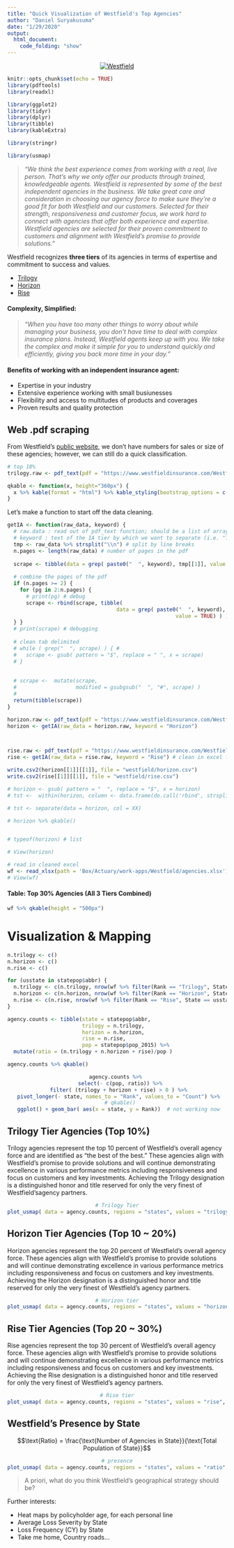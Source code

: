 ```yaml
---
title: "Quick Visualization of Westfield's Top Agencies"
author: "Daniel Suryakusuma"
date: "1/29/2020"
output: 
  html_document: 
    code_folding: "show"
---
```


<center>
[![Westfield](https://dsury.com/content/images/cc/wf.png)](https://wf.dsury.com)
</center>

```r
knitr::opts_chunk$set(echo = TRUE)
library(pdftools)
library(readxl)

library(ggplot2)
library(tidyr)
library(dplyr)
library(tibble)
library(kableExtra)

library(stringr)

library(usmap)
```

> *"We think the best experience comes from working with a real, live person. That’s why we only offer our products through trained, knowledgeable agents. Westfield is represented by some of the best independent agencies in the business. We take great care and consideration in choosing our agency force to make sure they’re a good fit for both Westfield and our customers. Selected for their strength, responsiveness and customer focus, we work hard to connect with agencies that offer both experience and expertise. Westfield agencies are selected for their proven commitment to customers and alignment with Westfield’s promise to provide solutions."*

Westfield recognizes **three tiers** of its agencies in terms of expertise and commitment to success and values.

- [Trilogy](https://www.westfieldinsurance.com/Westfield%20Corporate%20Site%20Assets/Documents/2019-20_Trilogy%20Agencies.pdf)
- [Horizon](https://www.westfieldinsurance.com/Westfield%20Corporate%20Site%20Assets/Documents/2019-20_Horizon%20Agencies.pdf)
- [Rise](https://www.westfieldinsurance.com/Westfield%20Corporate%20Site%20Assets/Documents/2019-20_Rise%20Agencies.pdf)


#### Complexity, Simplified:

> *"When you have too many other things to worry about while managing your business, you don’t have time to deal with complex insurance plans. Instead, Westfield agents keep up with you. We take the complex and make it simple for you to understand quickly and efficiently, giving you back more time in your day."*

#### Benefits of working with an independent insurance agent:

- Expertise in your industry
- Extensive experience working with small busiunesses
- Flexibility and access to multitudes of products and coverages 
- Proven results and quality protection


## Web .pdf scraping

From Westfield's [public website](https://www.westfieldinsurance.com/about-us/independent-agency-partners), we don't have numbers for sales or size of these agencies; however, we can still do a quick classification. 

```r
# top 10%
trilogy.raw <- pdf_text(pdf = "https://www.westfieldinsurance.com/Westfield%20Corporate%20Site%20Assets/Documents/2019-20_Trilogy%20Agencies.pdf")

qkable <- function(x, height="360px") {
  x %>% kable(format = "html") %>% kable_styling(bootstrap_options = c("condensed", "responsive", "striped", "hover", "bordered"), font_size = 11, position = "center") %>% scroll_box(width="100%", height= height, fixed_thead =  list(enabled = TRUE, background = "lightgrey") ) 
}
```

Let's make a function to start off the data cleaning. 


```r

getIA <- function(raw_data, keyword) {
  # raw.data : read out of pdf_text function; should be a list of arrays (of text)
  # keyword : text of the IA tier by which we want to separate (i.e. "Trilogy")
  tmp <- raw_data %>% strsplit("\\n") # split by line breaks
  n.pages <- length(raw_data) # number of pages in the pdf
  
  scrape <- tibble(data = grep( paste0("  ", keyword), tmp[[1]], value = TRUE) ) # keep only data columns of spreadsheet
  
  # combine the pages of the pdf
  if (n.pages >= 2) {
    for (pg in 2:n.pages) {
      # print(pg) # debug
      scrape <- rbind(scrape, tibble( 
                                   data = grep( paste0("  ", keyword), tmp[[pg]], 
                                                      value = TRUE) ) )  # add new pages' columns
  } }
  # print(scrape) # debugging
  
  # clean tab delimited
  # while ( grep("  ", scrape) ) { #
  #   scrape <- gsub( pattern = "$", replace = " ", x = scrape)
  # }
  
  
  # scrape <-  mutate(scrape, 
  #                   modified = gsubgsub("  ", "#", scrape) )
  # 
  return(tibble(scrape))
}
```


```r
horizon.raw <- pdf_text(pdf = "https://www.westfieldinsurance.com/Westfield%20Corporate%20Site%20Assets/Documents/2019-20_Horizon%20Agencies.pdf")
horizon <- getIA(raw_data = horizon.raw, keyword = "Horizon")



rise.raw <- pdf_text(pdf = "https://www.westfieldinsurance.com/Westfield%20Corporate%20Site%20Assets/Documents/2019-20_Rise%20Agencies.pdf")
rise <- getIA(raw_data = rise.raw, keyword = "Rise") # clean in excel for interest of time (I should get sleep before the interview)
```


```r
write.csv2(horizon[[1]][[1]], file = "westfield/horizon.csv")
write.csv2(rise[[1]][[1]], file = "westfield/rise.csv")
```


```r
# horizon <- gsub( pattern = "  ", replace = "$", x = horizon)
# tst <-  within(horizon, column <- data.frame(do.call('rbind', strsplit(as.character(column), "$", fixed = TRUE))))

# tst <- separate(data = horizon, col = XX)

# horizon %>% qkable()


# typeof(horizon) # list

# View(horizon)

# read in cleaned excel
wf <- read_xlsx(path = 'Box/Actuary/work-apps/Westfield/agencies.xlsx')
# View(wf)

```


#### Table: Top 30% Agencies (All 3 Tiers Combined)

```r
wf %>% qkable(height = "500px")
```

# Visualization & Mapping

```r
n.trilogy <- c()
n.horizon <- c()
n.rise <- c()

for (usstate in statepop$abbr) {
  n.trilogy <- c(n.trilogy, nrow(wf %>% filter(Rank == "Trilogy", State == usstate)) )
  n.horizon <- c(n.horizon, nrow(wf %>% filter(Rank == "Horizon", State == usstate)) )
  n.rise <- c(n.rise, nrow(wf %>% filter(Rank == "Rise", State == usstate)) )
}

agency.counts <- tibble(state = statepop$abbr, 
                        trilogy = n.trilogy, 
                        horizon = n.horizon, 
                        rise = n.rise, 
                        pop = statepop$pop_2015) %>% 
  mutate(ratio = (n.trilogy + n.horizon + rise)/pop )

agency.counts %>% qkable()
```

<center>
```r
agency.counts %>% 
  select(- c(pop, ratio)) %>%
  filter( (trilogy + horizon + rise) > 0 ) %>% 
  pivot_longer(- state, names_to = "Rank", values_to = "Count") %>% 
  # qkable()
  ggplot() + geom_bar( aes(x = state, y = Rank))  # not working now 
```
</center>

## Trilogy Tier Agencies (Top 10%)

Trilogy agencies represent the top 10 percent of Westfield’s overall agency force and are identified as “the best of the best.” These agencies align with Westfield’s promise to provide solutions and will continue demonstrating excellence in various performance metrics including responsiveness and focus on customers and key investments. Achieving the Trilogy designation is a distinguished honor and title reserved for only the very finest of Westfield’sagency partners.

<center>
```r
# Trilogy Tier
plot_usmap( data = agency.counts, regions = "states", values = "trilogy", color = "grey", labels = TRUE, label_color = "white" ) + labs(title = "Top Westfield Agencies - Trilogy (Top 10%)") + theme(panel.background = element_rect(color = "black", fill = "white")) + scale_fill_continuous(low = "white", high = "orange", name = "Agencies")
```
</center>


## Horizon Tier Agencies (Top 10 ~ 20%)

Horizon agencies represent the top 20 percent of Westfield’s overall agency force. These agencies align with Westfield’s promise to provide solutions and will continue demonstrating excellence in various performance metrics including responsiveness and focus on customers and key investments. Achieving the Horizon designation is a distinguished honor and title reserved for only the very finest of Westfield’s agency partners.

<center>
```r
# Horizon tier
plot_usmap( data = agency.counts, regions = "states", values = "horizon", color = "grey", labels = TRUE, label_color = "white" ) + labs(title = "Top Westfield Agencies - Horizon (Top 10~20%)") + theme(panel.background = element_rect(color = "black", fill = "white")) + scale_fill_continuous(low = "white", high = "orange", name = "Agencies")
```
</center>


## Rise Tier Agencies (Top 20 ~ 30%)

Rise agencies represent the top 30 percent of Westfield’s overall agency force. These agencies align with Westfield’s promise to provide solutions and will continue demonstrating excellence in various performance metrics including responsiveness and focus on customers and key investments. Achieving the Rise designation is a distinguished honor and title reserved for only the very finest of Westfield’s agency partners.


<center>

```r
# Rise tier
plot_usmap( data = agency.counts, regions = "states", values = "rise", color = "grey", labels = TRUE, label_color = "white" ) + labs(title = "Top Westfield Agencies - Rise (Top 20~30%)") + theme(panel.background = element_rect(color = "black", fill = "white")) + scale_fill_continuous(low = "white", high = "orange", name = "Agencies")
```

</center>





## Westfield's Presence by State

$$\text{Ratio} = \frac{\text{Number of Agencies in State}}{\text{Total Population of State}}$$

<center>
```r
# presence
plot_usmap( data = agency.counts, regions = "states", values = "ratio", color = "grey", labels = TRUE, label_color = "white" ) + labs(title = "Westfield's Presence by State (Ratio of # Agencies to State Population)") + theme(panel.background = element_rect(color = "black", fill = "white")) + scale_fill_continuous(low = "white", high = "orange", name = "Agencies")
```
</center>

> A priori, what do you think Westfield's geographical strategy should be?

Further interests:

- Heat maps by policyholder age, for each personal line
- Average Loss Severity by State 
- Loss Frequency (CY) by State
- Take me home, Country roads...

